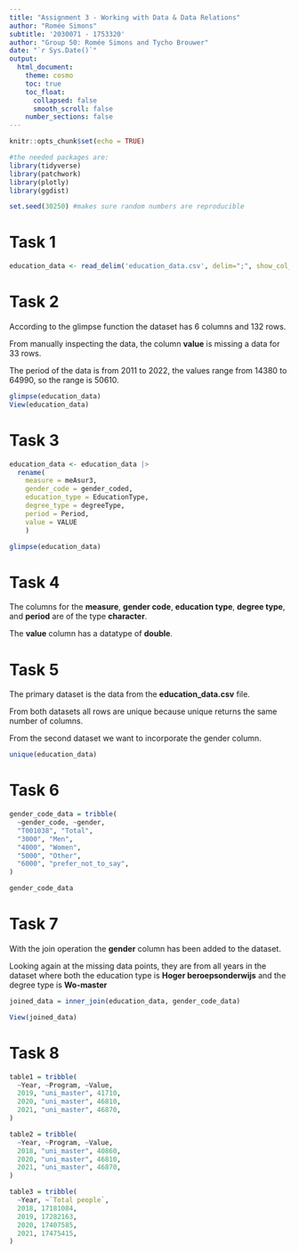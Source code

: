 ```yaml
---
title: "Assignment 3 - Working with Data & Data Relations"
author: "Romée Simons"
subtitle: '2030071 - 1753320'
author: "Group 50: Romée Simons and Tycho Brouwer"
date: "`r Sys.Date()`"
output:
  html_document:
    theme: cosmo
    toc: true
    toc_float:
      collapsed: false
      smooth_scroll: false
    number_sections: false
---
```


```r
knitr::opts_chunk$set(echo = TRUE)

#the needed packages are: 
library(tidyverse)
library(patchwork)
library(plotly)
library(ggdist)

set.seed(30250) #makes sure random numbers are reproducible

```

# Task 1


```r
education_data <- read_delim('education_data.csv', delim=";", show_col_types = FALSE)
```

# Task 2

According to the glimpse function the dataset has 6 columns and 132 rows.

From manually inspecting the data, the column **value** is missing a data for 33 rows.

The period of the data is from 2011 to 2022, the values range from 14380 to 64990, so the range is 50610.

```r
glimpse(education_data)
View(education_data)
```

# Task 3

```r
education_data <- education_data |>
  rename(
    measure = meAsur3,
    gender_code = gender_coded,
    education_type = EducationType,
    degree_type = degreeType,
    period = Period,
    value = VALUE
    )

glimpse(education_data)
```

# Task 4

The columns for the **measure**, **gender code**, **education type**, **degree type**, and **period** are of the type **character**.

The **value** column has a datatype of **double**.

# Task 5

The primary dataset is the data from the **education_data.csv** file.

From both datasets all rows are unique because unique returns the same number of columns.

From the second dataset we want to incorporate the gender column.

```r
unique(education_data)
```

# Task 6

```r
gender_code_data = tribble(
  ~gender_code, ~gender,
  "T001038", "Total",
  "3000", "Men",
  "4000", "Women",
  "5000", "Other",
  "6000", "prefer_not_to_say",
)

gender_code_data
```

# Task 7

With the join operation the **gender** column has been added to the dataset. 

Looking again at the missing data points, they are from all years in the dataset where both the education type is **Hoger beroepsonderwijs** and the degree type is **Wo-master**

```r
joined_data = inner_join(education_data, gender_code_data)

View(joined_data)
```

# Task 8

```r
table1 = tribble(
  ~Year, ~Program, ~Value,
  2019, "uni_master", 41710,
  2020, "uni_master", 46810,
  2021, "uni_master", 46870,
)

table2 = tribble(
  ~Year, ~Program, ~Value,
  2018, "uni_master", 40860, 
  2020, "uni_master", 46810,
  2021, "uni_master", 46870,
)

table3 = tribble(
  ~Year, ~`Total people`,
  2018, 17181084,
  2019, 17282163,
  2020, 17407585,
  2021, 17475415,
)
```

















